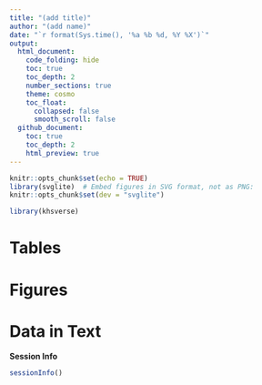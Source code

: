 ```yaml
---
title: "(add title)"
author: "(add name)"
date: "`r format(Sys.time(), '%a %b %d, %Y %X')`"
output:
  html_document:
    code_folding: hide
    toc: true
    toc_depth: 2
    number_sections: true
    theme: cosmo
    toc_float:
      collapsed: false
      smooth_scroll: false
  github_document:
    toc: true
    toc_depth: 2
    html_preview: true
---
```


```r
knitr::opts_chunk$set(echo = TRUE)
library(svglite)  # Embed figures in SVG format, not as PNG:
knitr::opts_chunk$set(dev = "svglite")
```

```r
library(khsverse)

```

# Tables

# Figures

# Data in Text


**Session Info**

```r
sessionInfo()
```
